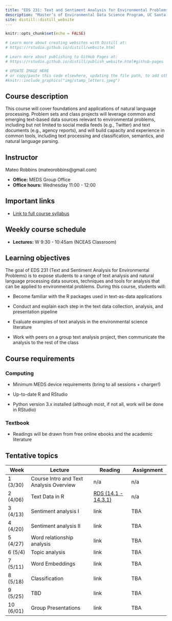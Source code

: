 ```yaml
---
title: "EDS 231: Text and Sentiment Analysis for Environmental Problems"
description: "Master’s of Environmental Data Science Program, UC Santa Barbara"
site: distill::distill_website
---
```


```r
knitr::opts_chunk$set(echo = FALSE)

# Learn more about creating websites with Distill at:
# https://rstudio.github.io/distill/website.html

# Learn more about publishing to GitHub Pages at:
# https://rstudio.github.io/distill/publish_website.html#github-pages

```

```r

# UPDATE IMAGE HERE
# or copy/paste this code elsewhere, updating the file path, to add other images to your site!
#knitr::include_graphics("img/stamp_letters.jpeg")
```

## Course description

This course will cover foundations and applications of natural language processing. Problem sets and class projects will leverage common and emerging text-based data sources relevant to environmental problems, including but not limited to social media feeds (e.g., Twitter) and text documents (e.g., agency reports), and will build capacity and experience in common tools, including text processing and classification, semantics, and natural language parsing.

## Instructor

Mateo Robbins (mateorobbins\@gmail.com)

-   **Office:** MEDS Group Office
-   **Office hours:** Wednesday 11:00 - 12:00

## Important links

-   [Link to full course syllabus](https://docs.google.com/document/d/1FQcNBYLAgTiL31azyvMZH336kKxfqqWGs64U6H-_Wcg/edit?usp=sharing)

## Weekly course schedule

-   **Lectures:** W 9:30 - 10:45am (NCEAS Classroom)


## Learning objectives

The goal of EDS 231 (Text and Sentiment Analysis for Environmental Problems) is to expose students to a range of text analysis and natural language processing data sources, techniques and tools for analysis that can be applied to environmental problems. During this course, students will:

-   Become familiar with the R packages used in text-as-data applications

-   Conduct and explain each step in the text data collection, analysis, and presentation pipeline

-   Evaluate examples of text analysis in the environmental science literature

-   Work with peers on a group text analysis project, then communicate the analysis to the rest of the class

## Course requirements

### Computing

-   Minimum MEDS device requirements (bring to all sessions + charger!)

-   Up-to-date R and RStudio

-   Python version 3.x installed (although most, if not all, work will be done in RStudio)

### Textbook

-   Readings will be drawn from free online ebooks and the academic literature

## Tentative topics

| Week | Lecture  | Reading |Assignment
|------|----------------|----------|----------|
| 1 (3/30)   | Course Intro and Text Analysis Overview |n/a|n/a|
| 2 (4/06)   | Text Data in R| [RDS (14.1 - 14.3.1)](https://r4ds.had.co.nz/strings.html#strings)|n/a|
| 3 (4/13)   | Sentiment analysis I| link|TBA|
| 4 (4/20)  | Sentiment analysis II         |link| TBA|
| 5 (4/27)  | Word relationship analysis         |link|TBA|
| 6 (5/4) | Topic analysis        |link| TBA|
| 7 (5/11) | Word Embeddings          | link|TBA|
| 8 (5/18) | Classification          |link|TBA|
| 9 (5/25) |  TBD        | link|TBA|
| 10 (6/01) | Group Presentations      | link|TBA|


